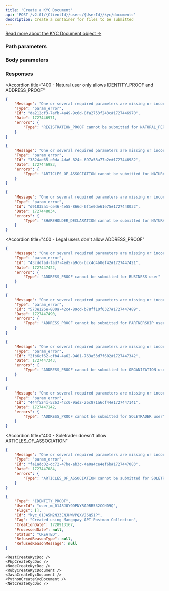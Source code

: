 ```yaml
---
title: 'Create a KYC Document'  
api: 'POST /v2.01/{ClientId}/users/{UserId}/kyc/documents'
description: Create a container for files to be submitted
---
```




[Read more about the KYC Document object →](/api-reference/kyc-documents/kyc-document-object)

### Path parameters  

<UserId />  

### Body parameters  

<Type2 />  

<Tag3 />  

### Responses  

<AccordionGroup>

<Accordion title="200">  

<Type11Response />  

<UserId2Response />  

<FlagsResponse />  

<Id6Response />  

<Tag2Response />  

<CreationDateResponse />  

<ProcessedDateResponse />  

<Status12Response />  

<RefusedReasonType1Response />  

<RefusedReasonMessageResponse />

</Accordion>

</AccordionGroup>  

<AccordionGroup>
  
<Accordion
  title="400 - Natural user only allows IDENTITY_PROOF and ADDRESS_PROOF"
>
````json
{
    "Message": "One or several required parameters are missing or incorrect. An incorrect resource ID also raises this kind of error.",
    "Type": "param_error",
    "Id": "da212cf3-7afb-4a49-9c6d-8fa2753f243c#1727446970",
    "Date": 1727446971,
    "errors": {
        "Type": "REGISTRATION_PROOF cannot be submitted for NATURAL_PERSON user"
    }
}
````
````json
{
    "Message": "One or several required parameters are missing or incorrect. An incorrect resource ID also raises this kind of error.",
    "Type": "param_error",
    "Id": "3824ad65-c0da-4da6-824c-697a58a77b2e#1727446982",
    "Date": 1727446983,
    "errors": {
        "Type": "ARTICLES_OF_ASSOCIATION cannot be submitted for NATURAL_PERSON user"
    }
}
````
````json
{
    "Message": "One or several required parameters are missing or incorrect. An incorrect resource ID also raises this kind of error.",
    "Type": "param_error",
    "Id": "d91835a1-ce46-4e55-866d-6f1e0de61e75#1727448032",
    "Date": 1727448034,
    "errors": {
        "Type": "SHAREHOLDER_DECLARATION cannot be submitted for NATURAL_PERSON user"
    }
}
````
</Accordion>

<Accordion
  title="400 - Legal users don't allow ADDRESS_PROOF"
>
````json
{
    "Message": "One or several required parameters are missing or incorrect. An incorrect resource ID also raises this kind of error.",
    "Type": "param_error",
    "Id": "43cddfad-fad7-4ed5-a9c6-bcc4d4b0ef42#1727447421",
    "Date": 1727447422,
    "errors": {
        "Type": "ADDRESS_PROOF cannot be submitted for BUSINESS user"
    }
}
````
````json
{
    "Message": "One or several required parameters are missing or incorrect. An incorrect resource ID also raises this kind of error.",
    "Type": "param_error",
    "Id": "573e126e-800a-42c4-89cd-b78ff10f0327#1727447489",
    "Date": 1727447490,
    "errors": {
        "Type": "ADDRESS_PROOF cannot be submitted for PARTNERSHIP user"
    }
}
````
````json
{
    "Message": "One or several required parameters are missing or incorrect. An incorrect resource ID also raises this kind of error.",
    "Type": "param_error",
    "Id": "2fb6cf62-cfb4-4a62-9401-763a53d7f602#1727447342",
    "Date": 1727447343,
    "errors": {
        "Type": "ADDRESS_PROOF cannot be submitted for ORGANIZATION user"
    }
}
````
````json
{
    "Message": "One or several required parameters are missing or incorrect. An incorrect resource ID also raises this kind of error.",
    "Type": "param_error",
    "Id": "444f5241-5263-4cc0-9ad2-26c871a6cf44#1727447141",
    "Date": 1727447142,
    "errors": {
        "Type": "ADDRESS_PROOF cannot be submitted for SOLETRADER user"
    }
}
````
</Accordion>

<Accordion
  title="400 - Soletrader doesn't allow ARTICLES_OF_ASSOCIATION"
>
````json
{
    "Message": "One or several required parameters are missing or incorrect. An incorrect resource ID also raises this kind of error.",
    "Type": "param_error",
    "Id": "fa1adc02-dc72-47be-ab3c-4a0a4ce4ef6b#1727447083",
    "Date": 1727447084,
    "errors": {
        "Type": "ARTICLES_OF_ASSOCIATION cannot be submitted for SOLETRADER user"
    }
}
````
</Accordion>

</AccordionGroup>

<ResponseExample>  

```json 200 
{
    "Type": "IDENTITY_PROOF",
    "UserId": "user_m_01J8J0Y9DPNYRA9RB532CCND9Q",
    "Flags": [],
    "Id": "kyc_01JA5M2N33ENJHWVPQXVJ6Q51P",
    "Tag": "Created using Mangopay API Postman Collection",
    "CreationDate": 1728913167,
    "ProcessedDate": null,
    "Status": "CREATED",
    "RefusedReasonType": null,
    "RefusedReasonMessage": null
}  
 ```  

</ResponseExample>  

<RequestExample>  

    <RestCreateKycDoc />
    <PhpCreateKycDoc />
    <NodeCreateKycDoc />
    <RubyCreateKycDocument />
    <JavaCreateKycDocument />
    <PythonCreateKycDocument />
    <NetCreateKycDoc />
    
</RequestExample>